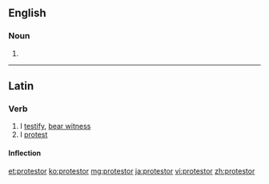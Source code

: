 ==English==

===Noun===
{{en-noun}}

#{{alternative spelling of|protester}}

----
==Latin==

===Verb===
{{la-verb|protestor|prōtestor|protestari|prōtestārī|protestatus|prōtestātus sum}}

# I [[testify]], [[bear witness]]
# I [[protest]]

====Inflection====
{{la-conj-1st-depon|prōtest|prōtestāt|11=protest|22=protestat}}

[[et:protestor]]
[[ko:protestor]]
[[mg:protestor]]
[[ja:protestor]]
[[vi:protestor]]
[[zh:protestor]]
